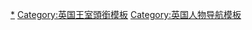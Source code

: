 {{Navbox
|name = 约克公爵
|title = [[约克公爵]]

|list1 = [[蘭利的埃德蒙]] （1385–1402）{{to}}[[第二代約克公爵愛德華·金雀花|诺里奇的爱德华]]（1402–1415）{{to}}[[第三代约克公爵约克的理查|约克的理查]]（1415-1460）{{to}}[[爱德华四世|爱德华四世国王]]（1460–1461）{{to}}[[约克公爵什鲁斯伯里的理查|什鲁斯伯里的理查]]（1474–1483）{{to}}[[亨利八世 (英格蘭)|亨利八世国王]]（1494–1509）· 
[[查理一世 (英格蘭)|查理一世国王]]（1605–1625）{{to}}[[詹姆斯二世 (英格蘭)|詹姆斯二世国王]]（1633/1644–1685）{{to}}[[乔治五世|乔治五世国王]]（1892–1910）{{to}}[[乔治六世|乔治六世国王]]（1920–1936）{{to}}'''[[約克公爵安德魯王子|安德鲁王子]]'''（1986–）
}}<noinclude>

[[Category:约克公爵|*]]
[[Category:英国王室頭銜模板]]
[[Category:英国人物导航模板]]
</noinclude>